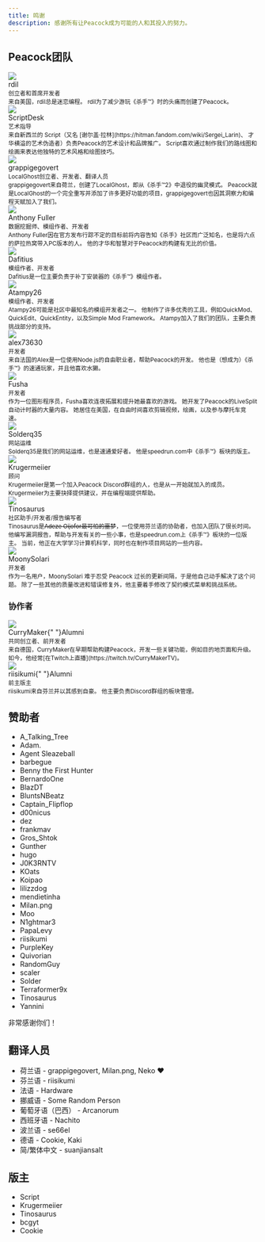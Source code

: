 ```yaml
---
title: 鸣谢
description: 感谢所有让Peacock成为可能的人和其投入的努力。
---
```


## Peacock团队

<div className="card">
    <div className="card__header">
        <div className="avatar">
            <img className="avatar__photo" src="/img/people/rdil.png" />
            <div className="avatar__intro">
                <div className="avatar__name">rdil</div>
                <small className="avatar__subtitle">
                    创立者和首席开发者
                </small>
            </div>
        </div>
    </div>
    <div className="card__body">
        <small>
            来自美国，rdil总是迷恋编程。 rdil为了减少游玩《杀手&trade;》时的头痛而创建了Peacock。
        </small>
    </div>
</div>

<div className="card">
    <div className="card__header">
        <div className="avatar">
            <img className="avatar__photo" src="/img/people/scriptdesk.png" />
            <div className="avatar__intro">
                <div className="avatar__name">ScriptDesk</div>
                <small className="avatar__subtitle">艺术指导</small>
            </div>
        </div>
    </div>
    <div className="card__body">
        <small>
            来自新西兰的 Script（又名 [谢尔盖·拉林](https://hitman.fandom.com/wiki/Sergei_Larin)、            才华横溢的艺术伪造者）负责Peacock的艺术设计和品牌推广。
            Script喜欢通过制作我们的路线图和绘画来表达他独特的艺术风格和绘图技巧。
        </small>
    </div>
</div>

<div className="card">
    <div className="card__header">
        <div className="avatar">
            <img
                className="avatar__photo"
                src="/img/people/grappigegovert.png"
            />
            <div className="avatar__intro">
                <div className="avatar__name">grappigegovert</div>
                <small className="avatar__subtitle">
                    LocalGhost创立者、开发者、翻译人员
                </small>
            </div>
        </div>
    </div>
    <div className="card__body">
        <small>
            grappigegovert来自荷兰，创建了LocalGhost，即从《杀手&trade;2》中退役的幽灵模式。
            Peacock就是LocalGhost的一个完全重写并添加了许多更好功能的项目，grappigegovert也因其洞察力和编程天赋加入了我们。
        </small>
    </div>
</div>

<div className="card">
    <div className="card__header">
        <div className="avatar">
            <img
                className="avatar__photo"
                src="/img/people/anthonyfuller.png"
            />
            <div className="avatar__intro">
                <div className="avatar__name">Anthony Fuller</div>
                <small className="avatar__subtitle">
                    数据挖掘师、模组作者、开发者
                </small>
            </div>
        </div>
    </div>
    <div className="card__body">
        <small>
            Anthony Fuller因在官方发布行踪不定的目标前将内容告知《杀手》社区而广泛知名，也是将六点的萨拉热窝带入PC版本的人。
            他的才华和智慧对于Peacock的构建有无比的价值。
        </small>
    </div>
</div>

<div className="card">
    <div className="card__header">
        <div className="avatar">
            <img
                className="avatar__photo"
                src="/img/people/dafitius.png"
            />
            <div className="avatar__intro">
                <div className="avatar__name">Dafitius</div>
                <small className="avatar__subtitle">
                    模组作者、开发者
                </small>
            </div>
        </div>
    </div>
    <div className="card__body">
        <small>
            Dafitius是一位主要负责于补丁安装器的《杀手&trade;》模组作者。
        </small>
    </div>
</div>

<div className="card">
    <div className="card__header">
        <div className="avatar">
            <img
                className="avatar__photo"
                src="/img/people/atampy26.png"
            />
            <div className="avatar__intro">
                <div className="avatar__name">Atampy26</div>
                <small className="avatar__subtitle">
                    模组作者、开发者
                </small>
            </div>
        </div>
    </div>
    <div className="card__body">
        <small>
            Atampy26可能是社区中最知名的模组开发者之一。 他制作了许多优秀的工具，例如QuickMod、QuickEdit、QuickEntity，以及Simple Mod Framework。
            Atampy加入了我们的团队，主要负责挑战部分的支持。
        </small>
    </div>
</div>

<div className="card">
    <div className="card__header">
        <div className="avatar">
            <img
                className="avatar__photo"
                src="/img/people/alex73630.png"
            />
            <div className="avatar__intro">
                <div className="avatar__name">alex73630</div>
                <small className="avatar__subtitle">
                    开发者
                </small>
            </div>
        </div>
    </div>
    <div className="card__body">
        <small>
            来自法国的Alex是一位使用Node.js的自由职业者，帮助Peacock的开发。
            他也是（想成为）《杀手&trade;》的速通玩家，并且他喜欢水獭。
        </small>
    </div>
</div>

<div className="card">
    <div className="card__header">
        <div className="avatar">
            <img
                className="avatar__photo"
                src="/img/people/fusha.png"
            />
            <div className="avatar__intro">
                <div className="avatar__name">Fusha</div>
                <small className="avatar__subtitle">
                    开发者
                </small>
            </div>
        </div>
    </div>
    <div className="card__body">
        <small>
            作为一位图形程序员，Fusha喜欢连夜拓展和提升她最喜欢的游戏。 她开发了Peacock的LiveSplit自动计时器的大量内容。 她居住在美国，在自由时间喜欢剪辑视频，绘画，以及参与摩托车竞速。
        </small>
    </div>
</div>

<div className="card">
    <div className="card__header">
        <div className="avatar">
            <img
                className="avatar__photo"
                src="/img/people/solder.png"
            />
            <div className="avatar__intro">
                <div className="avatar__name">Solderq35</div>
                <small className="avatar__subtitle">
                    网站运维
                </small>
            </div>
        </div>
    </div>
    <div className="card__body">
        <small>
            Solderq35是我们的网站运维，也是速通爱好者。
            他是speedrun.com中《杀手&trade;》板块的版主。
        </small>
    </div>
</div>

<div className="card">
    <div className="card__header">
        <div className="avatar">
            <img className="avatar__photo" src="/img/people/krugermeiier.jpg" />
            <div className="avatar__intro">
                <div className="avatar__name">Krugermeiier</div>
                <small className="avatar__subtitle">顾问</small>
            </div>
        </div>
    </div>
    <div className="card__body">
        <small>
            Krugermeiier是第一个加入Peacock Discord群组的人，也是从一开始就加入的成员。 Krugermeiier为主要抉择提供建议，并在编程端提供帮助。
        </small>
    </div>
</div>

<div className="card">
    <div className="card__header">
        <div className="avatar">
            <img className="avatar__photo" src="/img/people/tinosaurus.png" />
            <div className="avatar__intro">
                <div className="avatar__name">Tinosaurus</div>
                <small className="avatar__subtitle">社区助手/开发者/报告编写者</small>
            </div>
        </div>
    </div>
    <div className="card__body">
        <small>
        Tinosaurus是<del>Adeze Oijofor最可怕的噩梦</del>，一位使用芬兰语的协助者，也加入团队了很长时间。 他编写漏洞报告，帮助与开发有关的一些小事，也是speedrun.com上《杀手&trade;》板块的一位版主。 当前，他正在大学学习计算机科学，同时也在制作项目网站的一些内容。
        </small>
    </div>
</div>

<div className="card">
    <div className="card__header">
        <div className="avatar">
            <img className="avatar__photo" src="/img/people/moonysolari.jpg" />
            <div className="avatar__intro">
                <div className="avatar__name">MoonySolari</div>
                <small className="avatar__subtitle"> 开发者 </small>
            </div>
        </div>
    </div>
    <div className="card__body">
        <small>
        作为一名用户，MoonySolari 难于忍受 Peacock 过长的更新间隔，于是他自己动手解决了这个问题。 除了一些其他的质量改进和错误修复外，他主要着手修改了契约模式菜单和挑战系统。 
        </small>
    </div>
</div>

### 协作者

<div className="card">
    <div className="card__header">
        <div className="avatar">
            <img className="avatar__photo" src="/img/people/currymaker.png" />
            <div className="avatar__intro">
                <div className="avatar__name">CurryMaker{" "}<span className="badge badge--secondary">Alumni</span></div>
                <small className="avatar__subtitle">
                    共同创立者、前开发者
                </small>
            </div>
        </div>
    </div>
    <div className="card__body">
        <small>
            来自德国，CurryMaker在早期帮助构建Peacock，开发一些关键功能，例如目的地页面和升级。 如今，他经常[在Twitch上直播](https://twitch.tv/CurryMakerTV)。
        </small>
    </div>
</div>

<div className="card">
    <div className="card__header">
        <div className="avatar">
            <img className="avatar__photo" src="/img/people/riisikumi.png" />
            <div className="avatar__intro">
                <div className="avatar__name">riisikumi{" "}<span className="badge badge--secondary">Alumni</span></div>
                <small className="avatar__subtitle">前主版主</small>
            </div>
        </div>
    </div>
    <div className="card__body">
        <small>
            riisikumi来自芬兰并以其感到自豪。 他主要负责Discord群组的板块管理。
        </small>
    </div>
</div>

## 赞助者

-   A_Talking_Tree
-   Adam.
-   Agent Sleazeball
-   barbegue
-   Benny the First Hunter
-   BernardoOne
-   BlazDT
-   BluntsNBeatz
-   Captain_Flipflop
-   d00nicus
-   dez
-   frankmav
-   Gros_Shtok
-   Gunther
-   hugo
-   J0K3RNTV
-   KOats
-   Koipao
-   lilizzdog
-   mendietinha
-   Milan.png
-   Moo
-   N1ghtmar3
-   PapaLevy
-   riisikumi
-   PurpleKey
-   Quivorian
-   RandomGuy
-   scaler
-   Solder
-   Terraformer9x
-   Tinosaurus
-   Yannini

非常感谢你们！

## 翻译人员

-   荷兰语 - grappigegovert, Milan.png, Neko :heart:
-   芬兰语 - riisikumi
-   法语 - Hardware
-   挪威语 - Some Random Person
-   葡萄牙语（巴西） - Arcanorum
-   西班牙语 - Nachito
-   波兰语 - se66el
-   德语 - Cookie, Kaki
-   简/繁体中文 - suanjiansalt

## 版主

-   Script
-   Krugermeiier
-   Tinosaurus
-   bcgyt
-   Cookie
